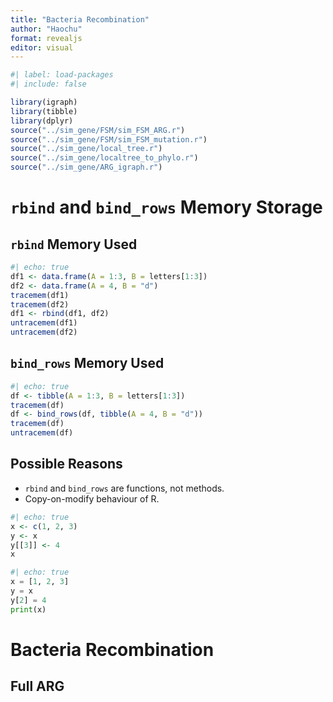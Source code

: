 ```yaml
---
title: "Bacteria Recombination"
author: "Haochu"
format: revealjs
editor: visual
---
```


```r
#| label: load-packages
#| include: false

library(igraph)
library(tibble)
library(dplyr)
source("../sim_gene/FSM/sim_FSM_ARG.r")
source("../sim_gene/FSM/sim_FSM_mutation.r")
source("../sim_gene/local_tree.r")
source("../sim_gene/localtree_to_phylo.r")
source("../sim_gene/ARG_igraph.r")
```

# `rbind` and `bind_rows` Memory Storage

## `rbind` Memory Used

```r
#| echo: true
df1 <- data.frame(A = 1:3, B = letters[1:3])
df2 <- data.frame(A = 4, B = "d")
tracemem(df1)
tracemem(df2)
df1 <- rbind(df1, df2)
untracemem(df1)
untracemem(df2)
```

## `bind_rows` Memory Used

```r
#| echo: true
df <- tibble(A = 1:3, B = letters[1:3])
tracemem(df)
df <- bind_rows(df, tibble(A = 4, B = "d"))
tracemem(df)
untracemem(df)
```

## Possible Reasons

-   `rbind` and `bind_rows` are functions, not methods.
-   Copy-on-modify behaviour of R.

```r
#| echo: true
x <- c(1, 2, 3)
y <- x
y[[3]] <- 4
x
```

```python
#| echo: true
x = [1, 2, 3]
y = x
y[2] = 4
print(x)
```

# Bacteria Recombination

## Full ARG





